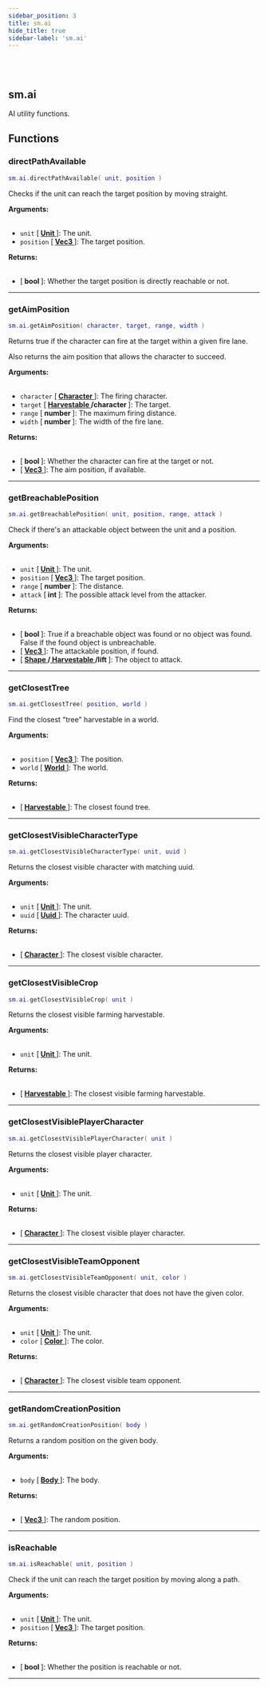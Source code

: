 ```yaml
---
sidebar_position: 3
title: sm.ai
hide_title: true
sidebar-label: 'sm.ai'
---
```


<br></br>

## sm.ai

AI utility functions.

## Functions

### directPathAvailable

```lua
sm.ai.directPathAvailable( unit, position )
```

Checks if the unit can reach the target position by moving straight.

<strong>Arguments:</strong> <br></br>

- <code>unit</code> [<strong> <a href="/docs/lua/game_script_env/userdata/Unit"> Unit </a> </strong>]: The unit.
- <code>position</code> [<strong> <a href="/docs/lua/game_script_env/userdata/Vec3"> Vec3 </a> </strong>]: The target position.

<strong>Returns:</strong> <br></br>

- [<strong> bool </strong>]: Whether the target position is directly reachable or not.

---

### getAimPosition

```lua
sm.ai.getAimPosition( character, target, range, width )
```

Returns true if the character can fire at the target within a given fire lane.

Also returns the aim position that allows the character to succeed.

<strong>Arguments:</strong> <br></br>

- <code>character</code> [<strong> <a href="/docs/lua/game_script_env/userdata/Character"> Character </a> </strong>]: The firing character.
- <code>target</code> [<strong> <a href="/docs/lua/game_script_env/userdata/Harvestable"> Harvestable </a>/character </strong>]: The target.
- <code>range</code> [<strong> number </strong>]: The maximum firing distance.
- <code>width</code> [<strong> number </strong>]: The width of the fire lane.

<strong>Returns:</strong> <br></br>

- [<strong> bool </strong>]: Whether the character can fire at the target or not.
- [<strong> <a href="/docs/lua/game_script_env/userdata/Vec3"> Vec3 </a> </strong>]: The aim position, if available.

---

### getBreachablePosition

```lua
sm.ai.getBreachablePosition( unit, position, range, attack )
```

Check if there's an attackable object between the unit and a position.

<strong>Arguments:</strong> <br></br>

- <code>unit</code> [<strong> <a href="/docs/lua/game_script_env/userdata/Unit"> Unit </a> </strong>]: The unit.
- <code>position</code> [<strong> <a href="/docs/lua/game_script_env/userdata/Vec3"> Vec3 </a> </strong>]: The target position.
- <code>range</code> [<strong> number </strong>]: The distance.
- <code>attack</code> [<strong> int </strong>]: The possible attack level from the attacker.

<strong>Returns:</strong> <br></br>

- [<strong> bool </strong>]: True if a breachable object was found or no object was found. False if the found object is unbreachable.
- [<strong> <a href="/docs/lua/game_script_env/userdata/Vec3"> Vec3 </a> </strong>]: The attackable position, if found.
- [<strong> <a href="/docs/game_script_env/userdata/Shape"> Shape </a>/<a href="/docs/game_script_env/userdata/Harvestable"> Harvestable </a>/lift </strong>]: The object to attack.

---

### getClosestTree

```lua
sm.ai.getClosestTree( position, world )
```

Find the closest "tree" harvestable in a world.

<strong>Arguments:</strong> <br></br>

- <code>position</code> [<strong> <a href="/docs/lua/game_script_env/userdata/Vec3"> Vec3 </a> </strong>]: The position.
- <code>world</code> [<strong> <a href="/docs/lua/game_script_env/userdata/World"> World </a> </strong>]: The world.

<strong>Returns:</strong> <br></br>

- [<strong> <a href="/docs/lua/game_script_env/userdata/Harvestable"> Harvestable </a> </strong>]: The closest found tree.

---

### getClosestVisibleCharacterType

```lua
sm.ai.getClosestVisibleCharacterType( unit, uuid )
```

Returns the closest visible character with matching uuid.

<strong>Arguments:</strong> <br></br>

- <code>unit</code> [<strong> <a href="/docs/lua/game_script_env/userdata/Unit"> Unit </a> </strong>]: The unit.
- <code>uuid</code> [<strong> <a href="/docs/lua/game_script_env/userdata/Uuid"> Uuid </a> </strong>]: The character uuid.

<strong>Returns:</strong> <br></br>

- [<strong> <a href="/docs/lua/game_script_env/userdata/Character"> Character </a> </strong>]: The closest visible character.

---

### getClosestVisibleCrop

```lua
sm.ai.getClosestVisibleCrop( unit )
```

Returns the closest visible farming harvestable.

<strong>Arguments:</strong> <br></br>

- <code>unit</code> [<strong> <a href="/docs/lua/game_script_env/userdata/Unit"> Unit </a> </strong>]: The unit.

<strong>Returns:</strong> <br></br>

- [<strong> <a href="/docs/lua/game_script_env/userdata/Harvestable"> Harvestable </a> </strong>]: The closest visible farming harvestable.

---

### getClosestVisiblePlayerCharacter

```lua
sm.ai.getClosestVisiblePlayerCharacter( unit )
```

Returns the closest visible player character.

<strong>Arguments:</strong> <br></br>

- <code>unit</code> [<strong> <a href="/docs/lua/game_script_env/userdata/Unit"> Unit </a> </strong>]: The unit.

<strong>Returns:</strong> <br></br>

- [<strong> <a href="/docs/lua/game_script_env/userdata/Character"> Character </a> </strong>]: The closest visible player character.

---

### getClosestVisibleTeamOpponent

```lua
sm.ai.getClosestVisibleTeamOpponent( unit, color )
```

Returns the closest visible character that does not have the given color.

<strong>Arguments:</strong> <br></br>

- <code>unit</code> [<strong> <a href="/docs/lua/game_script_env/userdata/Unit"> Unit </a> </strong>]: The unit.
- <code>color</code> [<strong> <a href="/docs/lua/game_script_env/userdata/Color"> Color </a> </strong>]: The color.

<strong>Returns:</strong> <br></br>

- [<strong> <a href="/docs/lua/game_script_env/userdata/Character"> Character </a> </strong>]: The closest visible team opponent.

---

### getRandomCreationPosition

```lua
sm.ai.getRandomCreationPosition( body )
```

Returns a random position on the given body.

<strong>Arguments:</strong> <br></br>

- <code>body</code> [<strong> <a href="/docs/lua/game_script_env/userdata/Body"> Body </a> </strong>]: The body.

<strong>Returns:</strong> <br></br>

- [<strong> <a href="/docs/lua/game_script_env/userdata/Vec3"> Vec3 </a> </strong>]: The random position.

---

### isReachable

```lua
sm.ai.isReachable( unit, position )
```

Check if the unit can reach the target position by moving along a path.

<strong>Arguments:</strong> <br></br>

- <code>unit</code> [<strong> <a href="/docs/lua/game_script_env/userdata/Unit"> Unit </a> </strong>]: The unit.
- <code>position</code> [<strong> <a href="/docs/lua/game_script_env/userdata/Vec3"> Vec3 </a> </strong>]: The target position.

<strong>Returns:</strong> <br></br>

- [<strong> bool </strong>]: Whether the position is reachable or not.

---